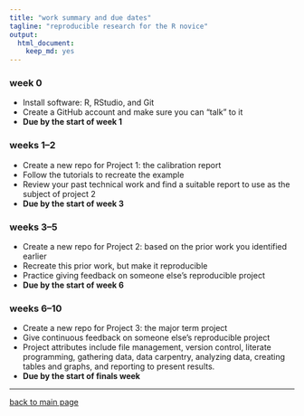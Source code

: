 ```yaml
---
title: "work summary and due dates"
tagline: "reproducible research for the R novice"
output:
  html_document:
    keep_md: yes
---
```


### week 0 

- Install software: R, RStudio, and Git 
- Create a GitHub account and make sure you can "talk" to it  
- **Due by the start of week 1** 

### weeks 1--2

- Create a new repo for Project 1: the calibration report 
- Follow the tutorials to recreate the example  
- Review your past technical work and find a suitable report to use as the subject of project 2  
- **Due by the start of week 3** 

### weeks 3--5

- Create a new repo for Project 2: based on the prior work you identified earlier 
- Recreate this prior work, but make it reproducible  
- Practice giving feedback on someone else's reproducible project 
- **Due by the start of week 6** 

### weeks 6--10

- Create a new repo for Project 3: the major term project 
- Give continuous feedback on someone else's reproducible project 
- Project attributes include file management, version control, literate programming, gathering data, data carpentry, analyzing data, creating tables and graphs, and reporting to present results.   
- **Due by the start of finals week** 

---

[back to main page](../index.html)










